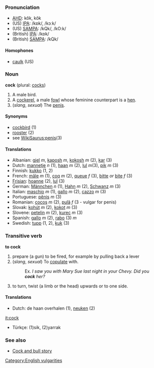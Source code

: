 ===Pronunciation===
*[[w:AHD|AHD]]: kŏk, kôk
*(US) [[w:IPA|IPA]]: /kɒk/, /kɔːk/
*(US) [[w:SAMPA|SAMPA]]: /kQk/, /kO:k/
*(British) [[w:IPA|IPA]]: /kɒk/
*(British) [[w:SAMPA|SAMPA]]: /kQk/

====Homophones====
*[[caulk]] (US)

===Noun===
'''cock''' (plural: [[cocks]])

# A male bird.
# A [[cockerel]], a male [[fowl]] whose feminine counterpart is a [[hen]].
# (''slang'', ''sexual'') The [[penis]].

====Synonyms====
*[[cockbird]] (1)
*[[rooster]] (2)
*see [[WikiSaurus:penis]](3)

====Translations====
*Albanian: [[gjel]] ''m'', [[kaposh]] ''m'', [[kokosh]] ''m'' (2), [[kar]] (3)
*Dutch: [[mannetje]] ''n'' (1), [[haan]] ''m'' (2), [[lul]] ''m''(3), [[pik]] ''m'' (3) 
*Finnish: [[kukko]] (1, 2)
*French: [[mâle]] ''m'' (1), [[coq]] ''m'' (2), [[queue]] ''f'' (3), [[bitte]] ''or'' [[bite]] ''f'' (3)
*[[Frisian]]: [[hoanne]] (2), [[lul]] (3)
*German: [[Männchen]] ''n'' (1), [[Hahn]] ''m'' (2), [[Schwanz]] ''m'' (3)
*Italian: [[maschio]] ''m'' (1), [[gallo]] ''m'' (2), [[cazzo]] ''m'' (3)
*Portuguese: [[pênis]] ''m'' (3)
*Romanian: [[cocoş]] ''m'' (2), [[pulã]] ''f'' (3 - vulgar for penis)
*Slovak: [[kohút]] ''m'' (2), [[kokot]] ''m'' (3)
*Slovene: [[petelin]] ''m'' (2), [[kurec]] ''m'' (3)
*Spanish: [[gallo]] ''m'' (2), [[rabo]] (3) ''m''
*Swedish: [[tupp]] (1, 2), [[kuk]] (3)

===Transitive verb===
'''to cock'''

# prepare (a gun) to be fired, for example by pulling back a lever
# (''slang'', ''sexual'') To [[copulate]] with.
#:Ex. ''I saw you with Mary Sue last night in your Chevy.  Did you '''cock''' her?''
# to turn, twist (a limb or the head) upwards or to one side.

====Translations====
*Dutch: de haan overhalen (1), [[neuken]] (2)

[[Category:English vulgarities]]

[[it:cock]]

*Türkçe:  (1)sik, (2)yarrak

===See also===
* [[Cock and bull story]]